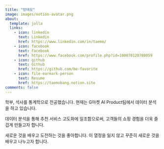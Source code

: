 ```yaml
---
title: "방태모"
image: images/notion-avatar.png
about:
  template: jolla
  links:
    - icon: linkedin
      text: Linkedin
      href: https://www.linkedin.com/in/taemo/
    - icon: facebook
      text: Facebook
      href: https://www.facebook.com/profile.php?id=100070120780059
    - icon: github
      text: Github
      href: https://github.com/be-favorite
    - icon: file-earmark-person
      text: Resume
      href: https://taemobang.notion.site
comments: false
---
```


학부, 석사를 통계학으로 전공했습니다. 현재는 G마켓 AI Product팀에서 데이터 분석을 하고 있습니다.

데이터 분석을 통해 추천 서비스 고도화에 일조함으로써, 고객들의 쇼핑 경험을 더욱 즐겁게 만들고자 합니다.

새로운 것을 배우고 도전하는 것을 좋아합니다. 이 열정을 잃지 않고 꾸준히 새로운 것을 배우고 나누고자 합니다.
